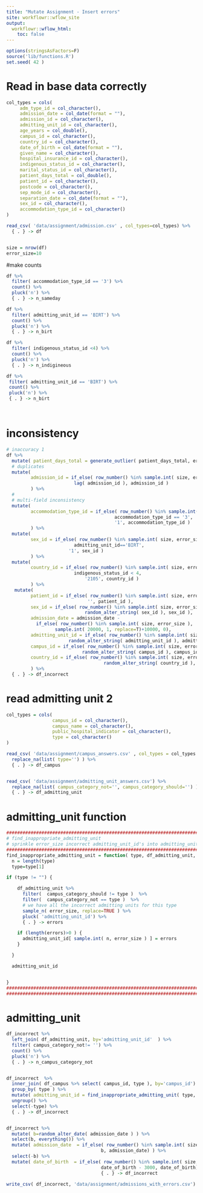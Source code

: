 ```yaml
---
title: "Mutate Assignment - Insert errors"
site: workflowr::wflow_site
output:
  workflowr::wflow_html:
    toc: false
---
```


```r
options(stringsAsFactors=F)
source('lib/functions.R')
set.seed( 42 )
```

# Read in base data correctly

```r

col_types = cols(
     adm_type_id = col_character(),
     admission_date = col_date(format = ""),
     admission_id = col_character(),
     admitting_unit_id = col_character(),
     age_years = col_double(),
     campus_id = col_character(),
     country_id = col_character(),
     date_of_birth = col_date(format = ""),
     given_name = col_character(),
     hospital_insurance_id = col_character(),
     indigenous_status_id = col_character(),
     marital_status_id = col_character(),
     patient_days_total = col_double(),
     patient_id = col_character(),
     postcode = col_character(),
     sep_mode_id = col_character(),
     separation_date = col_date(format = ""),
     sex_id = col_character(),
     accommodation_type_id = col_character()
)

read_csv( 'data/assignment/admission.csv' , col_types=col_types) %>%
  { . } -> df


size = nrow(df)
error_size=10

```

#make counts


```r




df %>%
  filter( accommodation_type_id == '3') %>%
  count() %>%
  pluck('n') %>%
  { . } -> n_sameday

df %>%
  filter( admitting_unit_id == 'BIRT') %>%
  count() %>%
  pluck('n') %>%
  { . } -> n_birt

df %>%
  filter( indigenous_status_id <4) %>%
  count() %>%
  pluck('n') %>%
  { . } -> n_indigineous

df %>%
 filter( admitting_unit_id == 'BIRT') %>%
 count() %>%
 pluck('n') %>%
 { . } -> n_birt




```

# inconsistency


```r



# inaccuracy 1
df %>%
  mutate( patient_days_total = generate_outlier( patient_days_total, error_size ) %>% round(0) ) %>%
  # duplicates
  mutate(
         admission_id = if_else( row_number() %in% sample.int( size, error_size ),
                         lag( admission_id ), admission_id )
         ) %>%
  #
  # multi-field inconsistency
  mutate(
         accommodation_type_id = if_else( row_number() %in% sample.int( size, error_size * (size/n_sameday)  ) &
                                        accommodation_type_id == '3',
                                        '1', accommodation_type_id )
         ) %>%
  mutate(
         sex_id = if_else( row_number() %in% sample.int( size, error_size * (size/n_birt/3)  ) &
                         admitting_unit_id=='BIRT',
                       '1', sex_id )
         ) %>%
  mutate(
         country_id = if_else( row_number() %in% sample.int( size, error_size * (size/n_indigineous)  ) &
                         indigenous_status_id < 4,
                             '2105', country_id )
         ) %>%
   mutate(
         patient_id = if_else( row_number() %in% sample.int( size, error_size ),
                              '', patient_id ),
         sex_id = if_else( row_number() %in% sample.int( size, error_size ),
                             random_alter_string( sex_id ), sex_id ),
         admission_date = admission_date -
           if_else( row_number() %in% sample.int( size, error_size ),
                  sample.int( 20000, 1, replace=T)+10000, 0),
         admitting_unit_id = if_else( row_number() %in% sample.int( size, error_size ),
                       random_alter_string( admitting_unit_id ), admitting_unit_id ),
         campus_id = if_else( row_number() %in% sample.int( size, error_size ),
                            random_alter_string( campus_id ), campus_id ),
         country_id = if_else( row_number() %in% sample.int( size, error_size ),
                                    random_alter_string( country_id ), country_id )
         ) %>%
  { . } -> df_incorrect


```

# read admitting unit 2


```r





col_types = cols(
                 campus_id = col_character(),
                 campus_name = col_character(),
                 public_hospital_indicator = col_character(),
                 type = col_character()
)

read_csv( 'data/assignment/campus_answers.csv' , col_types = col_types   ) %>%
  replace_na(list( type='') ) %>%
  { . } -> df_campus


read_csv( 'data/assignment/admitting_unit_answers.csv') %>%
  replace_na(list( campus_category_not='', campus_category_should='') ) %>%
  { . } -> df_admitting_unit


```

# admitting_unit function


```r




################################################################################
# find_inappropriate_admitting_unit
# sprinkle error_size incorrect admitting_unit_id's into admitting_unit_id, according to type
################################################################################
find_inappropriate_admitting_unit = function( type, df_admitting_unit,  admitting_unit_id, error_size  ) {
  n = length(type)
  type=type[1]

if (type != "") {

    df_admitting_unit %>%
      filter(  campus_category_should != type )  %>%
      filter(  campus_category_not == type )  %>%
      # we have all the incorrect admitting units for this type
      sample_n( error_size, replace=TRUE ) %>%
      pluck( 'admitting_unit_id') %>%
      { . } -> errors

    if (length(errors)>0 ) {
      admitting_unit_id[ sample.int( n, error_size ) ] = errors
    }

  }

  admitting_unit_id


}
################################################################################
################################################################################

```

# admitting_unit


```r


df_incorrect %>%
  left_join( df_admitting_unit, by='admitting_unit_id'  ) %>%
  filter( campus_category_not!= '') %>%
  count() %>%
  pluck('n') %>%
  { . } -> n_campus_category_not


df_incorrect  %>%
  inner_join( df_campus %>% select( campus_id, type ), by='campus_id') %>%
  group_by( type ) %>%
  mutate( admitting_unit_id = find_inappropriate_admitting_unit( type, df_admitting_unit,  admitting_unit_id, error_size/2  ) ) %>%
  ungroup() %>%
  select(-type) %>%
  { . } -> df_incorrect


df_incorrect %>%
  mutate( b=random_alter_date( admission_date ) ) %>%
  select(b, everything()) %>%
  mutate( admission_date  = if_else( row_number() %in% sample.int( size, error_size ), 
                                   b, admission_date) ) %>%
  select(-b) %>%
  mutate( date_of_birth  = if_else( row_number() %in% sample.int( size, error_size ), 
                                   date_of_birth - 3000, date_of_birth) ) %>% 
                                   { . } -> df_incorrect

write_csv( df_incorrect, 'data/assignment/admissions_with_errors.csv')

```
